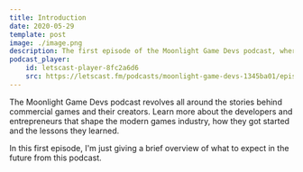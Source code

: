 ```yaml
---
title: Introduction
date: 2020-05-29
template: post
image: ./image.png
description: The first episode of the Moonlight Game Devs podcast, where I talk a little bit about what is to come.
podcast_player:
    id: letscast-player-8fc2a6d6
    src: https://letscast.fm/podcasts/moonlight-game-devs-1345ba01/episodes/introduction/player.js
---
```



The Moonlight Game Devs podcast revolves all around the stories behind commercial games and their creators. Learn more about the developers and entrepreneurs that shape the modern games industry, how they got started and the lessons they learned.
  
In this first episode, I'm just giving a brief overview of what to expect in the future from this podcast.